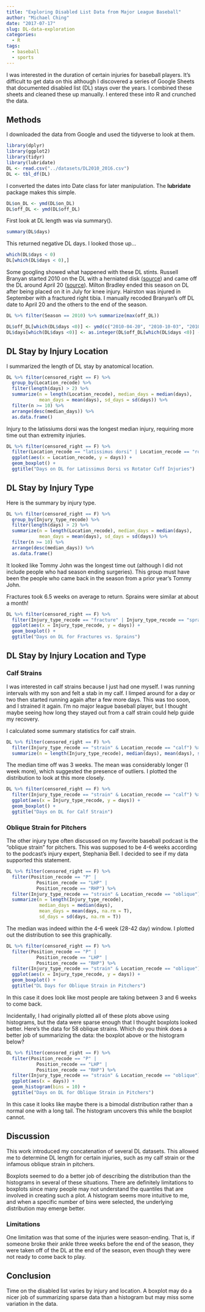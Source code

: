 ```yaml
---
title: "Exploring Disabled List Data from Major League Baseball"
author: "Michael Ching"
date: "2017-07-17"
slug: DL-data-exploration
categories:
  - R
tags:
  - baseball
  - sports
---
```


I was interested in the duration of certain injuries for baseball players. It's difficult to get data on this although I discovered a series of Google Sheets that documented disabled list (DL) stays over the years. I combined these sheets and cleaned these up manually. I entered these into R and crunched the data.

## Methods

I downloaded the data from Google and used the tidyverse to look at them.

```r
library(dplyr)
library(ggplot2)
library(tidyr)
library(lubridate)
DL <- read.csv("../datasets/DL2010_2016.csv")
DL <- tbl_df(DL)
```

I converted the dates into Date class for later manipulation. The **lubridate** package makes this simple.
```r
DL$on_DL <- ymd(DL$on_DL)
DL$off_DL <- ymd(DL$off_DL)
```

First look at DL length was via summary().
```r
summary(DL$days)
```

This returned negative DL days. I looked those up...
```r
which(DL$days < 0)
DL[which(DL$days < 0),]
```

Some googling showed what happened with these DL stints. Russell Branyan started 2010 on the DL with a herniated disk ([source](http://waitingfornextyear.com/2010/03/russell-branyan-to-start-season-on-dl/)) and came off the DL around April 20 ([source](https://www.youtube.com/watch?v=1xrkb5elJnY)). Milton Bradley ended this season on DL after being placed on it in July for knee injury. Hairston was injured in September with a fractured right tibia. I manually recoded Branyan's off DL date to April 20 and the others to the end of the season.

```r
DL %>% filter(Season == 2010) %>% summarize(max(off_DL))
```

```r
DL$off_DL[which(DL$days <0)] <- ymd(c("2010-04-20", "2010-10-03", "2010-10-03"))
DL$days[which(DL$days <0)] <- as.integer(DL$off_DL[which(DL$days <0)] - DL$on_DL[which(DL$days <0)])
```

## DL Stay by Injury Location
I summarized the length of DL stay by anatomical location. 
```r
DL %>% filter(censored_right == F) %>% 
  group_by(Location_recode) %>% 
  filter(length(days) > 2) %>% 
  summarize(n = length(Location_recode), median_days = median(days), 
            mean_days = mean(days), sd_days = sd(days)) %>%
  filter(n >= 10) %>%
  arrange(desc(median_days)) %>%
  as.data.frame()
```

Injury to the latissiums dorsi was the longest median injury, requiring more time out than extremity injuries. 

```r
DL %>% filter(censored_right == F) %>% 
  filter(Location_recode == "latissimus dorsi" | Location_recode == "rotator cuff") %>%
  ggplot(aes(x = Location_recode, y = days)) + 
  geom_boxplot() +
  ggtitle("Days on DL for Latissimus Dorsi vs Rotator Cuff Injuries")
```

## DL Stay by Injury Type
Here is the summary by injury type.

```r
DL %>% filter(censored_right == F) %>% 
  group_by(Injury_type_recode) %>% 
  filter(length(days) > 2) %>% 
  summarize(n = length(Location_recode), median_days = median(days), 
            mean_days = mean(days), sd_days = sd(days)) %>%  
  filter(n >= 10) %>%
  arrange(desc(median_days)) %>% 
  as.data.frame()
```

It looked like Tommy John was the longest time out (although I did not include people who had season ending surgeries). This group must have been the people who came back in the season from a prior year's Tommy John.

Fractures took 6.5 weeks on average to return. Sprains were similar at about a month!

```r
DL %>% filter(censored_right == F) %>% 
  filter(Injury_type_recode == "fracture" | Injury_type_recode == "sprain") %>%
  ggplot(aes(x = Injury_type_recode, y = days)) + 
  geom_boxplot() +
  ggtitle("Days on DL for Fractures vs. Sprains")
```

## DL Stay by Injury Location and Type
### Calf Strains
I was interested in calf strains because I just had one myself. I was running intervals with my son and felt a stab in my calf. I limped around for a day or two then started running again after a few more days. This was too soon, and I strained it again. I'm no major league baseball player, but I thought maybe seeing how long they stayed out from a calf strain could help guide my recovery.

I calculated some summary statistics for calf strain.
```r
DL %>% filter(censored_right == F) %>%
  filter(Injury_type_recode == "strain" & Location_recode == "calf") %>% 
  summarize(n = length(Injury_type_recode), median(days), mean(days), sd(days))
```

The median time off was 3 weeks. The mean was considerably longer (1 week more), which suggested the presence of outliers. I plotted the distribution to look at this more closely.

```r
DL %>% filter(censored_right == F) %>%
  filter(Injury_type_recode == "strain" & Location_recode == "calf") %>% 
  ggplot(aes(x = Injury_type_recode, y = days)) + 
  geom_boxplot() +
  ggtitle("Days on DL for Calf Strain")
```


### Oblique Strain for Pitchers
The other injury type often discussed on my favorite baseball podcast is the "oblique strain" for pitchers. This was supposed to be 4-6 weeks according to the podcast's injury expert, Stephania Bell. I decided to see if my data supported this statement.

```r
DL %>% filter(censored_right == F) %>% 
  filter(Position_recode == "P" | 
           Position_recode == "LHP" | 
           Position_recode == "RHP") %>%
  filter(Injury_type_recode == "strain" & Location_recode == "oblique") %>%
  summarize(n = length(Injury_type_recode), 
            median_days = median(days), 
            mean_days = mean(days, na.rm = T), 
            sd_days = sd(days, na.rm = T))

```

The median was indeed within the 4-6 week (28-42 day) window. I plotted out the distribution to see this graphically.

```r
DL %>% filter(censored_right == F) %>% 
  filter(Position_recode == "P" | 
           Position_recode == "LHP" | 
           Position_recode == "RHP") %>%
  filter(Injury_type_recode == "strain" & Location_recode == "oblique") %>% 
  ggplot(aes(x = Injury_type_recode, y = days)) + 
  geom_boxplot() + 
  ggtitle("DL Days for Oblique Strain in Pitchers")
```

In this case it does look like most people are taking between 3 and 6 weeks to come back.

Incidentally, I had originally plotted all of these plots above using histograms, but the data were sparse enough that I thought boxplots looked better. Here's the data for 58 oblique strains. Which do you think does a better job of summarizing the data: the boxplot above or the histogram below?

```r
DL %>% filter(censored_right == F) %>% 
  filter(Position_recode == "P" | 
           Position_recode == "LHP" | 
           Position_recode == "RHP") %>%
  filter(Injury_type_recode == "strain" & Location_recode == "oblique") %>%
  ggplot(aes(x = days)) + 
  geom_histogram(bins = 10) +
  ggtitle("Days on DL for Oblique Strain in Pitchers")

```

In this case it looks like maybe there is a bimodal distribution rather than a normal one with a long tail. The histogram uncovers this while the boxplot cannot.

## Discussion
This work introduced my concatenation of several DL datasets. This allowed me to determine DL length for certain injuries, such as my calf strain or the infamous oblique strain in pitchers. 

Boxplots seemed to do a better job of describing the distribution than the histograms in several of these situations. There are definitely limitations to boxplots since many people may not understand the quantiles that are involved in creating such a plot. A histogram seems more intuitive to me, and when a specific number of bins were selected,  the underlying distribution may emerge better.

### Limitations
One limitation was that some of the injuries were season-ending. That is, if someone broke their ankle three weeks before the end of the season, they were taken off of the DL at the end of the season, even though they were not ready to come back to play.

## Conclusion
Time on the disabled list varies by injury and location. A boxplot may do a nicer job of summarizing sparse data than a histogram but may miss some variation in the data.